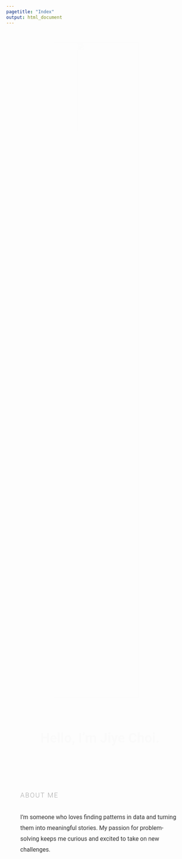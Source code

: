 ```yaml
---
pagetitle: "Index"
output: html_document
---
```


<!-- Add Georgia font directly -->
<style>
  body {
    font-family: Georgia, "Times New Roman", Times, serif;
  }

  /* About Me Section Style */
  .about-me-section {
    text-align: left;
    margin-bottom: 50px;
  }

  /* About Me Title */
  .about-me-section h2 {
    font-size: 18px;
    letter-spacing: 2px;
    font-weight: 300;
    color: #A9A9A9;
    text-transform: uppercase;
    margin-bottom: 30px;
  }


  /* Regular Paragraph after Quote */
  .about-me-section p {
    font-size: 16px;
    line-height: 1.8;
    color: #333;
    margin-top: 20px;
  }
  h1{
    margin-bottom: 40px; /* Hello와 about me 간격 추가 */ 
}
</style>
<!-- Add Georgia font directly -->
<style>
  body {
    font-family: Georgia, "Times New Roman", Times, serif;
  }

  /* 미디어 쿼리 - 모바일 화면을 위한 스타일 */
  @media (max-width: 600px) {
    body {
      font-size: 16px;
      line-height: 1.4; /* 줄 간격도 조금 줄여서 가독성을 높일 수 있음 */
    }

    h1 {
      font-size: 28px; /* 큰 제목의 크기를 줄여 모바일에서도 보기 좋게 */
    }

    h2 {
      font-size: 24px;
    }

    p {
      font-size: 16px;
    }

    .profile-picture {
      width: 100%; /* 모바일에서는 프로필 이미지를 100% 너비로 설정하여 반응형 유지 */
    }

    /* 모바일에서 여백을 줄이기 */
    div {
      margin-bottom: 20px;
    }

    /* 특정 섹션 여백을 추가로 조절할 수 있음 */
    .fade-in-section {
      margin-bottom: 15px;
    }
  }
</style>

<!-- Keep your existing stylesheet links -->
<link rel="stylesheet" href="styles.css" type="text/css">
<link rel="stylesheet" href="site_libs/academicons-1.9.1/css/academicons.min.css"/>

<br>

<!-- Profile Picture with Animation -->
<p align="center">
<img src="images/jiye_profile.jpg" class="profile-picture" style="width:45%; border:0.5px solid; margin-right: 20px" align="center">
</p>
<br>

<div style="width: 85%; margin: 0 auto; font-family: 'Roboto', sans-serif; line-height: 1.6; color: #333;">

<!-- Hello, I'm Jiye Choi with animation and About Me color -->
<h1 class="fade-in-text" style="text-align: center; font-size: 36px; color: #505050;">Hello, I'm Jiye Choi.</h1>
<br><br>

<div class="about-me-section">
  <!-- About Me Title -->
  <h2>About Me</h2>
  <!-- Regular Text -->
  <p>
    I'm someone who loves finding patterns in data and turning them into meaningful stories. My passion for problem-solving keeps me curious and excited to take on new challenges.
  </p>
</div>
<br><br>

<!-- Fade-in sections for scrolling effect -->

<h2 class="fade-in-section" style="font-size: 28px; text-align: left; background-color: #f4f4f4; padding: 10px; border-radius: 5px;"> 🎓 Background</h2><br>
<p class="fade-in-section" style="font-size: 18px;">I have a strong foundation in data analysis and statistical modeling, with hands-on experience from multiple projects during my undergraduate studies in Information and Statistics at Gyeongsang National University (Feb 2019).</p>
<br><br><br>

<!-- Key Projects Section -->
<h2 class="fade-in-section" style="font-size: 28px; text-align: left; background-color: #f4f4f4; padding: 10px; border-radius: 5px;">  👩🏻‍💻 Key Projects</h2><br>
<ul class="fade-in-section" style="font-size: 18px; list-style-type: disc;">
  <li style="margin-bottom: 20px; margin-top: 10px;">
    <a href="stat1.html" style="text-decoration: none; color: inherit;">
      <strong>Bank Customer Behavior Analysis:</strong> <em>SAS</em> | Identified customer behaviors to drive cross-selling strategies.
    </a>
  </li>
  <li style="margin-bottom: 20px;">
    <a href="stat2.html" style="text-decoration: none; color: inherit;">
      <strong>Regional Birth Rate Disparities:</strong> <em>PCA, Factor Analysis</em> | Analyzed socioeconomic factors explaining birth rate variance.
    </a>
  </li>
  <li style="margin-bottom: 20px;">
    <a href="stat4.html" style="text-decoration: none; color: inherit;">
      <strong>Facebook "National Geographic" Engagement Analysis:</strong> <em>Text mining, LDA in R, on Linux</em> | Analyzed 2,000+ posts to identify key engagement themes.
    </a>
  </li>
</ul>
<br><br><br>

<h2 class="fade-in-section" style="font-size: 28px; text-align: left; background-color: #f4f4f4; padding: 10px; border-radius: 5px;">💡 Future Goal</h2><br>
<p class="fade-in-section" style="font-size: 18px;"><em>Aspiring Data Scientist</em><br> I am passionate about using data science to solve complex problems and drive meaningful change in the tech and e-commerce sectors. By leveraging my skills in statistical modeling, data visualization, and machine learning, I aim to deliver insights that optimize user experiences, enhance marketing strategies, and improve operational efficiency.</p>
<br><br><br>

<h2 class="fade-in-section" style="font-size: 28px; text-align: left; background-color: #f4f4f4; padding: 10px; border-radius: 5px;"> 🔍 Highlight My Strengths</h2>

| Strength                | Tools                                                                                  |
|-------------------------|----------------------------------------------------------------------------------------|
| ![Programming](https://img.shields.io/badge/-Programming-blue) | **R**, **Python**, **SAS**, **SPSS**, **AMOS**, **Minitab** |
| ![Database Management](https://img.shields.io/badge/-Database%20Management-green) | **SQL**, **MySQL**, **PostgreSQL** |
| ![Data Visualization](https://img.shields.io/badge/-Data%20Visualization-yellow) | **ggplot2**, **matplotlib**, **seaborn** |
| ![Version Control](https://img.shields.io/badge/-Version%20Control-orange) | **GitHub** |

<br><br><br>

<h2 class="fade-in-section" style="font-size: 28px; text-align: left; background-color: #f4f4f4; padding: 10px; border-radius: 5px;"> 🤸‍♀️️️️️ Hobbies</h2><br>
<p class="fade-in-section" style="font-size: 18px;">In my free time, I enjoy dancing, playing the piano, traveling, and writing blogs.</p>

<br><br><br>

<h2 class="fade-in-section" style="font-size: 28px; text-align: left; background-color: #f4f4f4; padding: 10px; border-radius: 5px;">💬 Let's Connect!</h2><br>
<p class="fade-in-section" style="font-size: 18px;">
If you'd like to connect, collaborate, or discuss anything data-related, feel free to reach out via the email or LinkedIn, or explore my GitHub projects for more insights into my work.
</p>

</div><br><br><br>

<!-- Add CSS for the animation effects -->
<style>
/* Animation for profile picture */
.profile-picture {
  transition: transform 0.3s ease-in-out, box-shadow 0.3s ease-in-out;
  box-shadow: 0px 0px 10px rgba(0, 0, 0, 0.2);
  opacity: 0;
  animation: fadeIn 1s forwards ease-in-out;
}

.profile-picture:hover {
  transform: scale(1.05);
  box-shadow: 0px 0px 20px rgba(0, 0, 0, 0.4);
}

@keyframes fadeIn {
  0% { opacity: 0; }
  100% { opacity: 1; }
}

/* Animation for Hello, I'm Jiye Choi */
.fade-in-text {
  opacity: 0;
  animation: fadeInText 3s forwards;
}

@keyframes fadeInText {
  0% { opacity: 0; }
  100% { opacity: 1; }
}

/* Fade-in animation for sections */
.fade-in-section {
  opacity: 0;
  transition: opacity 1s ease-in-out;
}

/* Animation trigger based on scroll */
.is-visible {
  opacity: 1;
}

/* Hover effect for entire list item: move to the right and add underline */
ul li {
    transition: all 0.3s ease-in-out;
}

ul li:hover {
    transform: translateX(5px);
    text-decoration: underline;
}

@media (hover: none) {
  ul li:active {
    transform: translateX(5px);
    text-decoration: underline;
}
</style>

<!-- Add JavaScript for scroll-triggered fade-in animations -->
<script>
document.addEventListener("DOMContentLoaded", function () {
  const fadeElements = document.querySelectorAll('.fade-in-section');
  
  function handleScroll() {
    fadeElements.forEach(el => {
      const rect = el.getBoundingClientRect();
      if (rect.top < window.innerHeight && rect.bottom >= 0) {
        el.classList.add('is-visible');
      }
    });
  }

  window.addEventListener('scroll', handleScroll);
});
</script>
